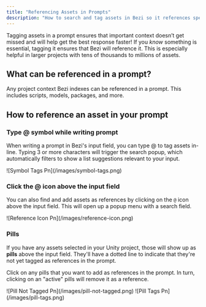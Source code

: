 ```yaml
---
title: "Referencing Assets in Prompts"
description: "How to search and tag assets in Bezi so it references specific context in a task"
---
```


Tagging assets in a prompt ensures that important context doesn’t get missed and will help get the best response faster\! If you _know_ something is essential, tagging it ensures that Bezi will reference it. This is especially helpful in larger projects with tens of thousands to millions of assets.

## What can be referenced in a prompt?

Any project context Bezi indexes can be referenced in a prompt. This includes scripts, models, packages, and more.

## How to reference an asset in your prompt

### Type @ symbol while writing prompt

When writing a prompt in Bezi's input field, you can type @ to tag assets in-line. Typing 3 or more characters will trigger the search popup, which automatically filters to show a list suggestions relevant to your input.

<Frame>
  ![Symbol Tags Pn](/images/symbol-tags.png)
</Frame>

### Click the @ icon above the input field

You can also find and add assets as references by clicking on the `@` icon above the input field. This will open up a popup menu with a search field.

<Frame>
  ![Reference Icon Pn](/images/reference-icon.png)
</Frame>

### Pills

If you have any assets selected in your Unity project, those will show up as **pills** above the input field. They'll have a dotted line to indicate that they're not yet tagged as references in the prompt. 

Click on any pills that you want to add as references in the prompt. In turn, clicking on an "active" pills will remove it as a reference. 

<CardGroup cols={2}>
  <Card title="Pill not referenced in a prompt">
    ![Pill Not Tagged Pn](/images/pill-not-tagged.png)
  </Card>
  <Card title="Pill referenced in a prompt">
    ![Pill Tags Pn](/images/pill-tags.png)
  </Card>
</CardGroup>